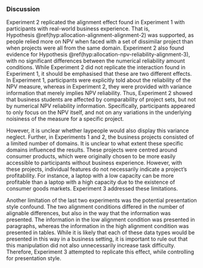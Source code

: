 ### Discussion

Experiment 2 replicated the alignment effect found in Experiment 1 with
participants with real-world business experience. That is,
Hypothesis \@ref(hyp:allocation-alignment-alignment-2) was supported, as people
relied more on NPV when faced with a set of dissimilar project than when
projects were all from the same domain. Experiment 2 also found evidence for
Hypothesis \@ref(hyp:allocation-npv-reliability-alignment-3), with no
significant differences between the numerical reliability amount conditions.
While Experiment 2 did not replicate the interaction found in Experiment 1, it
should be emphasised that these are two different effects. In Experiment 1,
participants were explicitly told about the reliability of the NPV measure,
whereas in Experiment 2, they were provided with variance information that
merely implies NPV reliability. Thus, Experiment 2 showed that business students
are affected by comparability of project sets, but not by numerical NPV
reliability information. Specifically, participants appeared to only focus on
the NPV itself, and not on any variations in the underlying noisiness of the
measure for a specific project.
  
However, it is unclear whether laypeople would also display this variance
neglect. Further, in Experiments 1 and 2, the business projects consisted of a
limited number of domains. It is unclear to what extent these specific domains
influenced the results. These projects were centred around consumer products,
which were originally chosen to be more easily accessible to participants
without business experience. However, with these projects, individual features
do not necessarily indicate a project's profitability. For instance, a laptop
with a low capacity can be more profitable than a laptop with a high capacity
due to the existence of consumer goods markets. Experiment 3 addressed these
limitations.

Another limitation of the last two experiments was the potential presentation
style confound. The two alignment conditions differed in the number of alignable
differences, but also in the way that the information was presented. The
information in the low alignment condition was presented in paragraphs, whereas
the information in the high alignment condition was presented in tables. While
it is likely that each of these data types would be presented in this way in a
business setting, it is important to rule out that this manipulation did not
also unnecessarily increase task difficulty. Therefore, Experiment 3 attempted
to replicate this effect, while controlling for presentation style.
